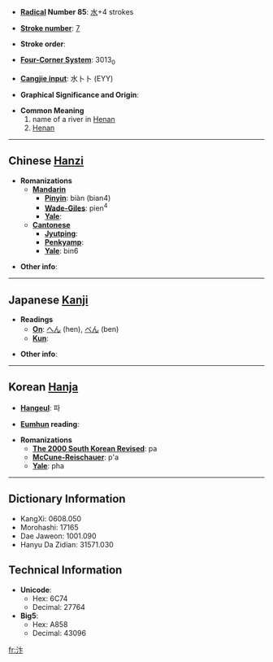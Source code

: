 * '''[[Wiktionary:Chinese radical index| Radical]] Number 85''': [[Wiktionary:Chinese radical index 水|水]]+4 strokes

* '''[[Wiktionary:Chinese total strokes index|Stroke number]]''': [[Wiktionary:Chinese total strokes index 7|7]]

* '''Stroke order''': 

* '''[[Wiktionary:Chinese four corner index|Four-Corner System]]''': 3013<sub>0</sub>

* '''[[Wiktionary:Chinese Cangjie index|Cangjie input]]''': 水卜卜 (EYY)

* '''Graphical Significance and Origin''': 

* '''Common Meaning'''
*#name of a river in [[Henan]]
*# [[Henan]]

----

== Chinese [[Hanzi]] ==

* '''Romanizations'''
** '''[[Mandarin]]'''
*** '''[[Pinyin]]''': biàn (bian4)
*** '''[[Wade-Giles]]''': pien<sup>4</sup>
*** '''[[Yale]]''': 
** '''[[Cantonese]]'''
*** '''[[Jyutping]]''':
*** '''[[Penkyamp]]''': 
*** '''[[Yale]]''': bin6

* '''Other info''': 

----

== Japanese [[Kanji]] ==

* '''Readings'''
** '''[[On]]''': [[へん]] (hen), [[べん]] (ben)
** '''[[Kun]]''': 

* '''Other info''':  

----

== Korean [[Hanja]] ==

* '''[[Hangeul]]''': 파

* '''[[Eumhun]] reading''': 

* '''Romanizations'''
** '''[[The 2000 South Korean Revised Romanization|The 2000 South Korean Revised]]''': pa
** '''[[McCune-Reischauer]]''': p'a
** '''[[Yale]]''': pha

----

== Dictionary Information ==

* KangXi: 0608.050
* Morohashi: 17165
* Dae Jaweon: 1001.090
* Hanyu Da Zidian: 31571.030

== Technical Information ==

* '''Unicode''':
** Hex: 6C74
** Decimal: 27764
* '''Big5''':
** Hex: A858
** Decimal: 43096

[[fr:汴]]